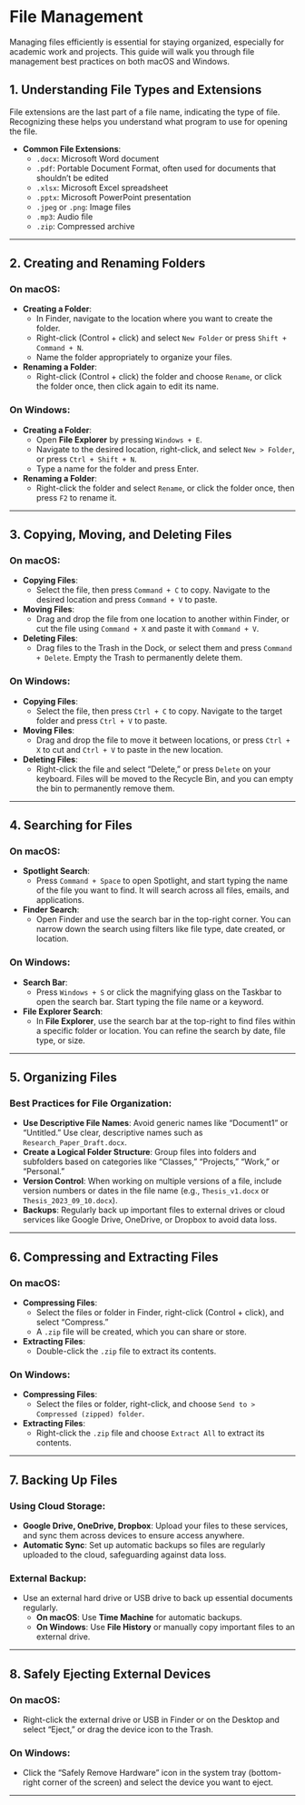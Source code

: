 
# File Management 

Managing files efficiently is essential for staying organized, especially for academic work and projects. This guide will walk you through file management best practices on both macOS and Windows.

## 1. Understanding File Types and Extensions
File extensions are the last part of a file name, indicating the type of file. Recognizing these helps you understand what program to use for opening the file.

- **Common File Extensions**:
    - `.docx`: Microsoft Word document
    - `.pdf`: Portable Document Format, often used for documents that shouldn’t be edited
    - `.xlsx`: Microsoft Excel spreadsheet
    - `.pptx`: Microsoft PowerPoint presentation
    - `.jpeg` or `.png`: Image files
    - `.mp3`: Audio file
    - `.zip`: Compressed archive

---

## 2. Creating and Renaming Folders
### On macOS:
- **Creating a Folder**: 
    - In Finder, navigate to the location where you want to create the folder.
    - Right-click (Control + click) and select `New Folder` or press `Shift + Command + N`.
    - Name the folder appropriately to organize your files.
- **Renaming a Folder**:
    - Right-click (Control + click) the folder and choose `Rename`, or click the folder once, then click again to edit its name.

### On Windows:
- **Creating a Folder**:
    - Open **File Explorer** by pressing `Windows + E`.
    - Navigate to the desired location, right-click, and select `New > Folder`, or press `Ctrl + Shift + N`.
    - Type a name for the folder and press Enter.
- **Renaming a Folder**:
    - Right-click the folder and select `Rename`, or click the folder once, then press `F2` to rename it.

---

## 3. Copying, Moving, and Deleting Files
### On macOS:
- **Copying Files**: 
    - Select the file, then press `Command + C` to copy. Navigate to the desired location and press `Command + V` to paste.
- **Moving Files**:
    - Drag and drop the file from one location to another within Finder, or cut the file using `Command + X` and paste it with `Command + V`.
- **Deleting Files**:
    - Drag files to the Trash in the Dock, or select them and press `Command + Delete`. Empty the Trash to permanently delete them.

### On Windows:
- **Copying Files**:
    - Select the file, then press `Ctrl + C` to copy. Navigate to the target folder and press `Ctrl + V` to paste.
- **Moving Files**:
    - Drag and drop the file to move it between locations, or press `Ctrl + X` to cut and `Ctrl + V` to paste in the new location.
- **Deleting Files**:
    - Right-click the file and select "Delete," or press `Delete` on your keyboard. Files will be moved to the Recycle Bin, and you can empty the bin to permanently remove them.

---

## 4. Searching for Files
### On macOS:
- **Spotlight Search**:
    - Press `Command + Space` to open Spotlight, and start typing the name of the file you want to find. It will search across all files, emails, and applications.
- **Finder Search**:
    - Open Finder and use the search bar in the top-right corner. You can narrow down the search using filters like file type, date created, or location.

### On Windows:
- **Search Bar**:
    - Press `Windows + S` or click the magnifying glass on the Taskbar to open the search bar. Start typing the file name or a keyword.
- **File Explorer Search**:
    - In **File Explorer**, use the search bar at the top-right to find files within a specific folder or location. You can refine the search by date, file type, or size.

---

## 5. Organizing Files
### Best Practices for File Organization:
- **Use Descriptive File Names**: Avoid generic names like "Document1" or "Untitled." Use clear, descriptive names such as `Research_Paper_Draft.docx`.
- **Create a Logical Folder Structure**: Group files into folders and subfolders based on categories like "Classes," "Projects," "Work," or "Personal."
- **Version Control**: When working on multiple versions of a file, include version numbers or dates in the file name (e.g., `Thesis_v1.docx` or `Thesis_2023_09_10.docx`).
- **Backups**: Regularly back up important files to external drives or cloud services like Google Drive, OneDrive, or Dropbox to avoid data loss.

---

## 6. Compressing and Extracting Files
### On macOS:
- **Compressing Files**:
    - Select the files or folder in Finder, right-click (Control + click), and select "Compress."
    - A `.zip` file will be created, which you can share or store.
- **Extracting Files**:
    - Double-click the `.zip` file to extract its contents.

### On Windows:
- **Compressing Files**:
    - Select the files or folder, right-click, and choose `Send to > Compressed (zipped) folder`.
- **Extracting Files**:
    - Right-click the `.zip` file and choose `Extract All` to extract its contents.

---

## 7. Backing Up Files
### Using Cloud Storage:
- **Google Drive, OneDrive, Dropbox**: Upload your files to these services, and sync them across devices to ensure access anywhere.
- **Automatic Sync**: Set up automatic backups so files are regularly uploaded to the cloud, safeguarding against data loss.

### External Backup:
- Use an external hard drive or USB drive to back up essential documents regularly.
    - **On macOS**: Use **Time Machine** for automatic backups.
    - **On Windows**: Use **File History** or manually copy important files to an external drive.

---

## 8. Safely Ejecting External Devices
### On macOS:
- Right-click the external drive or USB in Finder or on the Desktop and select "Eject," or drag the device icon to the Trash.

### On Windows:
- Click the "Safely Remove Hardware" icon in the system tray (bottom-right corner of the screen) and select the device you want to eject.

---

